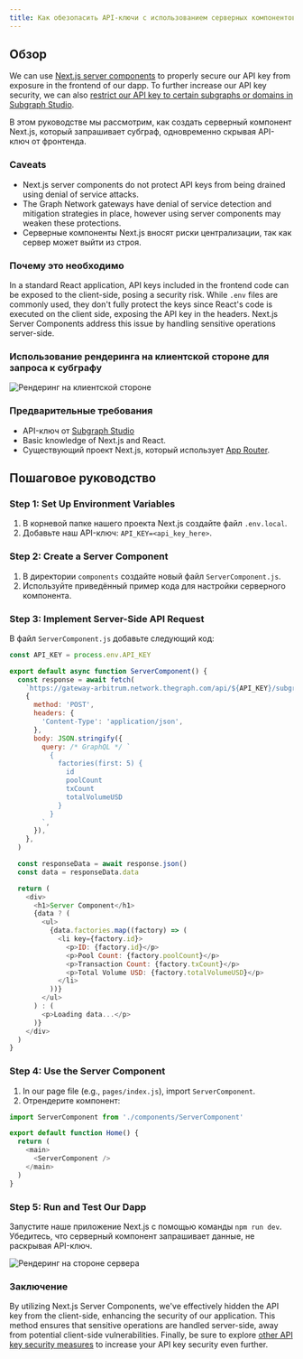 ```yaml
---
title: Как обезопасить API-ключи с использованием серверных компонентов Next.js
---
```


## Обзор

We can use [Next.js server components](https://nextjs.org/docs/app/building-your-application/rendering/server-components) to properly secure our API key from exposure in the frontend of our dapp. To further increase our API key security, we can also [restrict our API key to certain subgraphs or domains in Subgraph Studio](/cookbook/upgrading-a-subgraph/#securing-your-api-key).

В этом руководстве мы рассмотрим, как создать серверный компонент Next.js, который запрашивает субграф, одновременно скрывая API-ключ от фронтенда.

### Caveats

- Next.js server components do not protect API keys from being drained using denial of service attacks.
- The Graph Network gateways have denial of service detection and mitigation strategies in place, however using server components may weaken these protections.
- Серверные компоненты Next.js вносят риски централизации, так как сервер может выйти из строя.

### Почему это необходимо

In a standard React application, API keys included in the frontend code can be exposed to the client-side, posing a security risk. While `.env` files are commonly used, they don't fully protect the keys since React's code is executed on the client side, exposing the API key in the headers. Next.js Server Components address this issue by handling sensitive operations server-side.

### Использование рендеринга на клиентской стороне для запроса к субграфу

![Рендеринг на клиентской стороне](/img/api-key-client-side-rendering.png)

### Предварительные требования

- API-ключ от [Subgraph Studio](https://thegraph.com/studio)
- Basic knowledge of Next.js and React.
- Существующий проект Next.js, который использует [App Router](https://nextjs.org/docs/app).

## Пошаговое руководство

### Step 1: Set Up Environment Variables

1. В корневой папке нашего проекта Next.js создайте файл `.env.local`.
2. Добавьте наш API-ключ: `API_KEY=<api_key_here>`.

### Step 2: Create a Server Component

1. В директории `components` создайте новый файл `ServerComponent.js`.
2. Используйте приведённый пример кода для настройки серверного компонента.

### Step 3: Implement Server-Side API Request

В файл `ServerComponent.js` добавьте следующий код:

```javascript
const API_KEY = process.env.API_KEY

export default async function ServerComponent() {
  const response = await fetch(
    `https://gateway-arbitrum.network.thegraph.com/api/${API_KEY}/subgraphs/id/HUZDsRpEVP2AvzDCyzDHtdc64dyDxx8FQjzsmqSg4H3B`,
    {
      method: 'POST',
      headers: {
        'Content-Type': 'application/json',
      },
      body: JSON.stringify({
        query: /* GraphQL */ `
          {
            factories(first: 5) {
              id
              poolCount
              txCount
              totalVolumeUSD
            }
          }
        `,
      }),
    },
  )

  const responseData = await response.json()
  const data = responseData.data

  return (
    <div>
      <h1>Server Component</h1>
      {data ? (
        <ul>
          {data.factories.map((factory) => (
            <li key={factory.id}>
              <p>ID: {factory.id}</p>
              <p>Pool Count: {factory.poolCount}</p>
              <p>Transaction Count: {factory.txCount}</p>
              <p>Total Volume USD: {factory.totalVolumeUSD}</p>
            </li>
          ))}
        </ul>
      ) : (
        <p>Loading data...</p>
      )}
    </div>
  )
}
```

### Step 4: Use the Server Component

1. In our page file (e.g., `pages/index.js`), import `ServerComponent`.
2. Отрендерите компонент:

```javascript
import ServerComponent from './components/ServerComponent'

export default function Home() {
  return (
    <main>
      <ServerComponent />
    </main>
  )
}
```

### Step 5: Run and Test Our Dapp

Запустите наше приложение Next.js с помощью команды `npm run dev`. Убедитесь, что серверный компонент запрашивает данные, не раскрывая API-ключ.

![Рендеринг на стороне сервера](/img/api-key-server-side-rendering.png)

### Заключение

By utilizing Next.js Server Components, we've effectively hidden the API key from the client-side, enhancing the security of our application. This method ensures that sensitive operations are handled server-side, away from potential client-side vulnerabilities. Finally, be sure to explore [other API key security measures](/subgraphs/querying/managing-api-keys/) to increase your API key security even further.
